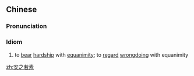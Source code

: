==Chinese==
{{zh-forms}}

===Pronunciation===
{{zh-pron
|m=ānzhīruòsù
|c=on1 zi1 joek6 sou3
|cat=id
}}

===Idiom===
{{zh-idiom}}

# to [[bear]] [[hardship]] with [[equanimity]]; to [[regard]] [[wrongdoing]] with equanimity

[[zh:安之若素]]